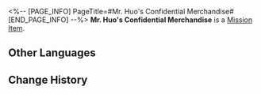 <%-- [PAGE_INFO]
PageTitle=#Mr. Huo's Confidential Merchandise#
[END_PAGE_INFO] --%>
{{Item Infobox
|id          = 140316
|image       = Item Mr. Huo's Confidential Merchandise.png{{subst:void|<!--$UPLOAD:<<SpriteOutput/ItemFigures/140161.png>-<Item Mr. Huo's Confidential Merchandise.png>-<Item Icons>>-->}}
|type        = Mission Item
|invCategory = Missions
|rarity      = 3
|effect      = 
|description = The "goods" that Mr. Huo entrusted you to transport, the box is tightly wrapped, and you can't see what's inside.
}}
{{Description|''"Top secret! Looking's for free, but don't touch!"''}}
'''Mr. Huo's Confidential Merchandise''' is a [[Mission Item]].

==Other Languages==
{{Other Languages
|en   = Mr. Huo's Confidential Merchandise
|zhs  = 霍三哥的绝密货物
|zht  = 霍三哥的絕密貨物
|ja   = 霍三兄の極秘貨物
|ko   = 곽세찌의 비밀 화물
|es   = Paquete ultrasecreto del Sr. Huo
|fr   = Marchandise confidentielle de monsieur Huo
|ru   = Совершенно секретный товар господина Хо
|th   = สินค้าลับของคุณ Huo
|vi   = Hàng Tuyệt Mật Của Anh Huo
|de   = Herr Huos streng geheime Waren
|id   = Barang Rahasia Tuan Huo
|pt   = Mercadoria Confidencial do Sr. Huo
}}

==Change History==
{{Change History|1.3}}